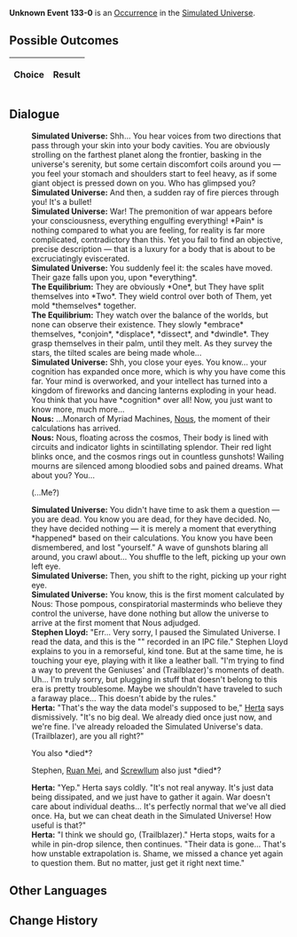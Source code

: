 {{Simulated Universe Event Infobox
|title         = Unknown Event 133-0
|image         = undefined.png
|type          =
|domains_su    = 
|domains_ext   = 
|domains_swarm = 
|domains_gng   = 
|requirements  =
|prev          = 
|next          = 
|indexRewards  =
|characters    = Herta;Ruan Mei;Nous;Screwllum
}}
'''Unknown Event 133-0''' is an [[Simulated Universe/Occurrence|Occurrence]] in the [[Simulated Universe]].

==Possible Outcomes==
{| class="article-table"
!Choice
!Result

|}

<!--
==Gameplay Notes==

-->
==Dialogue==
{{Dialogue Start}}
:'''Simulated Universe:''' Shh... You hear voices from two directions that pass through your skin into your body cavities. You are obviously strolling on the farthest planet along the frontier, basking in the universe's serenity, but some certain discomfort coils around you &mdash; you feel your stomach and shoulders start to feel heavy, as if some giant object is pressed down on you. Who has glimpsed you?
:'''Simulated Universe:''' And then, a sudden ray of fire pierces through you! It's a bullet!
:'''Simulated Universe:''' War! The premonition of war appears before your consciousness, everything engulfing everything! *Pain* is nothing compared to what you are feeling, for reality is far more complicated, contradictory than this. Yet you fail to find an objective, precise description &mdash; that is a luxury for a body that is about to be excruciatingly eviscerated.
:'''Simulated Universe:''' You suddenly feel it: the scales have moved. Their gaze falls upon you, upon *everything*.
:'''The Equilibrium:''' They are obviously *One*, but They have split themselves into *Two*. They wield control over both of Them, yet mold *themselves* together.
:'''The Equilibrium:''' They watch over the balance of the worlds, but none can observe their existence. They slowly *embrace* themselves, *conjoin*, *displace*, *dissect*, and *dwindle*. They grasp themselves in their palm, until they melt. As they survey the stars, the tilted scales are being made whole...
:'''Simulated Universe:''' Shh, you close your eyes. You know... your cognition has expanded once more, which is why you have come this far. Your mind is overworked, and your intellect has turned into a kingdom of fireworks and dancing lanterns exploding in your head. You think that you have *cognition* over all! Now, you just want to know more, much more...
:'''Nous:''' ...Monarch of Myriad Machines, [[Nous]], the moment of their calculations has arrived.
:'''Nous:''' Nous, floating across the cosmos, Their body is lined with circuits and indicator lights in scintillating splendor. Their red light blinks once, and the cosmos rings out in countless gunshots! Wailing mourns are silenced among bloodied sobs and pained dreams. What about you? You...
:{{DIcon|Arrow}} (...Me?)
:'''Simulated Universe:''' You didn't have time to ask them a question &mdash; you are dead. You know you are dead, for they have decided. No, they have decided nothing &mdash; it is merely a moment that everything *happened* based on their calculations. You know you have been dismembered, and lost "yourself." A wave of gunshots blaring all around, you crawl about... You shuffle to the left, picking up your own left eye.
:'''Simulated Universe:''' Then, you shift to the right, picking up your right eye.
:'''Simulated Universe:''' You know, this is the first moment calculated by Nous: Those pompous, conspiratorial masterminds who believe they control the universe, have done nothing but allow the universe to arrive at the first moment that Nous adjudged.
:'''Stephen Lloyd:''' "Err... Very sorry, I paused the Simulated Universe. I read the data, and this is the "{{Color|Keyword|Borderstar Trade War}}" recorded in an IPC file." Stephen Lloyd explains to you in a remorseful, kind tone. But at the same time, he is touching your eye, playing with it like a leather ball. "I'm trying to find a way to prevent the Geniuses' and (Trailblazer)'s moments of death. Uh... I'm truly sorry, but plugging in stuff that doesn't belong to this era is pretty troublesome. Maybe we shouldn't have traveled to such a faraway place... This doesn't abide by the rules."
:'''Herta:''' "That's the way the data model's supposed to be," [[Herta]] says dismissively. "It's no big deal. We already died once just now, and we're fine. I've already reloaded the Simulated Universe's data. (Trailblazer), are you all right?"
:{{DIcon|Arrow}} You also *died*?
:{{DIcon|Arrow}} Stephen, [[Ruan Mei]], and [[Screwllum]] also just *died*?
:'''Herta:''' "Yep." Herta says coldly. "It's not real anyway. It's just data being dissipated, and we just have to gather it again. War doesn't care about individual deaths... It's perfectly normal that we've all died once. Ha, but we can cheat death in the Simulated Universe! How useful is that?"
:'''Herta:''' "I think we should go, (Trailblazer)." Herta stops, waits for a while in pin-drop silence, then continues. "Their data is gone... That's how unstable extrapolation is. Shame, we missed a chance yet again to question them. But no matter, just get it right next time."
{{Dialogue End}}

==Other Languages==
{{Other Languages
|en   = 
|zhs  = 
|zht  = 
|ja   = 
|ko   = 
|es   = 
|fr   = 
|ru   = 
|th   = 
|vi   = 
|de   = 
|id   = 
|pt   = 
}}

==Change History==
{{Change History|<!--unknown-->}}

